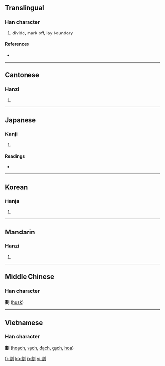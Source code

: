 {{see|划}}
==Translingual==

===Han character===
{{Han char|rn=18|rad=刀|as=12|sn=14|four=5210<sub>0</sub>|canj=中一中弓 (LMLN)}}

# divide, mark off, lay boundary

====References====
* {{Han ref|kx=0144.100|dkj=02193|dj=0325.060|hdz=10356.080|uh=5283|ud=21123|bh=B9BA|bd=47546}}

----

==Cantonese==

===Hanzi===
{{yue-hanzi|jyut=|y=waak6}}

# {{defn|Cantonese}}

----

==Japanese==

===Kanji===
{{ja-kanji|grade=|rs=刀12}}

# {{defn|Japanese}}

====Readings====
* {{ja-readings|on=[[かく]] (kaku)|kun=[[わかつ]] (wakatsu)}}

----

==Korean==

===Hanja===
{{ko-hanja|hangeul=획|rv=hoek|mr=hoek}}

# {{defn|Korean}}

----

==Mandarin==

===Hanzi===
{{cmn-hanzi|sim=划|pin=[[huà]] ([[hua4]])|wg=hua<sup>4</sup>}}

# {{defn|Mandarin}}

----

==Middle Chinese==
===Han character===
'''劃''' ([[huɛk]])

----

==Vietnamese==
===Han character===
'''劃''' ([[hoạch]], [[vạch]], [[đạch]], [[gạch]], [[hoa]])

[[fr:劃]]
[[ko:劃]]
[[ja:劃]]
[[vi:劃]]